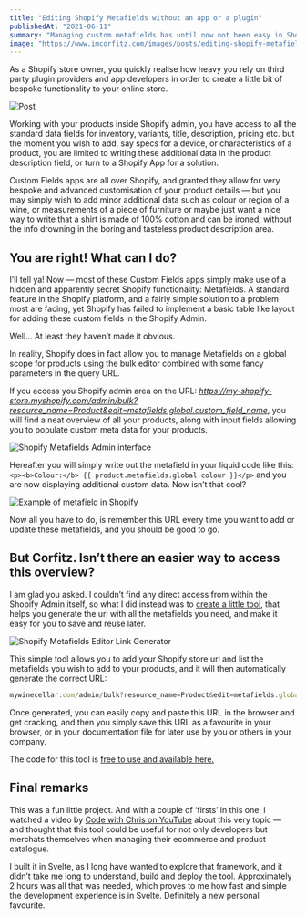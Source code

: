 ```yaml
---
title: "Editing Shopify Metafields without an app or a plugin"
publishedAt: "2021-06-11"
summary: "Managing custom metafields has until now not been easy in Shopify. Let's do something about that."
image: "https://www.imcorfitz.com/images/posts/editing-shopify-metafields-without-an-app-or-a-plugin.jpg"
---
```


As a Shopify store owner, you quickly realise how heavy you rely on third party plugin providers and app developers in order to create a little bit of bespoke functionality to your online store.

![Post](https://miro.medium.com/v2/resize:fit:2000/format:webp/1*L7l-kveCeAfGxdLVzBq3sA.jpeg)

Working with your products inside Shopify admin, you have access to all the standard data fields for inventory, variants, title, description, pricing etc. but the moment you wish to add, say specs for a device, or characteristics of a product, you are limited to writing these additional data in the product description field, or turn to a Shopify App for a solution.

Custom Fields apps are all over Shopify, and granted they allow for very bespoke and advanced customisation of your product details — but you may simply wish to add minor additional data such as colour or region of a wine, or measurements of a piece of furniture or maybe just want a nice way to write that a shirt is made of 100% cotton and can be ironed, without the info drowning in the boring and tasteless product description area.

## You are right! What can I do?

I’ll tell ya! Now — most of these Custom Fields apps simply make use of a hidden and apparently secret Shopify functionality: Metafields. A standard feature in the Shopify platform, and a fairly simple solution to a problem most are facing, yet Shopify has failed to implement a basic table like layout for adding these custom fields in the Shopify Admin.

Well… At least they haven’t made it obvious.

In reality, Shopify does in fact allow you to manage Metafields on a global scope for products using the bulk editor combined with some fancy parameters in the query URL.

If you access you Shopify admin area on the URL: *https://my-shopify-store.myshopify.com/admin/bulk?resource_name=Product&edit=metafields.global.custom_field_name*, you will find a neat overview of all your products, along with input fields allowing you to populate custom meta data for your products.

![Shopify Metafields Admin interface](https://miro.medium.com/v2/resize:fit:2000/format:webp/1*b_Vz6Ic7x3virN2F958ZkA.jpeg "The Bulk editor with custom metafields in Shopify Admin")

Hereafter you will simply write out the metafield in your liquid code like this: `<p><b>Colour:</b> {{ product.metafields.global.colour }}</p>` and you are now displaying additional custom data. Now isn’t that cool?

![Example of metafield in Shopify](https://miro.medium.com/v2/resize:fit:1248/format:webp/1*WBskUeTPYK9AEmLHNyE3NQ.png "Example of what metafields can be used for on a product page.")

Now all you have to do, is remember this URL every time you want to add or update these metafields, and you should be good to go.

## But Corfitz. Isn’t there an easier way to access this overview?

I am glad you asked. I couldn’t find any direct access from within the Shopify Admin itself, so what I did instead was to [create a little tool](https://shopify-metafields-editor-link.vercel.app/), that helps you generate the url with all the metafields you need, and make it easy for you to save and reuse later.

![Shopify Metafields Editor Link Generator](https://miro.medium.com/v2/resize:fit:2000/format:webp/1*r4UIQzls4WoQ3eB_I-exRg.png "Shopify Metafields Editor Link Generator (Now — that’s a mouth full)")

This simple tool allows you to add your Shopify store url and list the metafields you wish to add to your products, and it will then automatically generate the correct URL:

```js
mywinecellar.com/admin/bulk?resource_name=Product&edit=metafields.global.colour%2Cmetafields.global.region%2Cmetafields.global.year
```

Once generated, you can easily copy and paste this URL in the browser and get cracking, and then you simply save this URL as a favourite in your browser, or in your documentation file for later use by you or others in your company.

The code for this tool is [free to use and available here.](https://github.com/imCorfitz/shopify-metafields-editor-link)

## Final remarks

This was a fun little project. And with a couple of ‘firsts’ in this one. I watched a video by [Code with Chris on YouTube](https://www.youtube.com/watch?v=UbwhADWZzvQ) about this very topic — and thought that this tool could be useful for not only developers but merchats themselves when managing their ecommerce and product catalogue.

I built it in Svelte, as I long have wanted to explore that framework, and it didn’t take me long to understand, build and deploy the tool. Approximately 2 hours was all that was needed, which proves to me how fast and simple the development experience is in Svelte. Definitely a new personal favourite.
